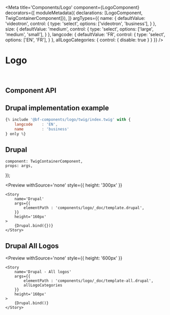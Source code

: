 


<Meta 
    title='Components/Logo' 
    component={LogoComponent}
    decorators={[
        moduleMetadata({ declarations: [LogoComponent, TwigContainerComponent]}),
    ]}
    argTypes={{
        name: {
            defaultValue: 'videotron',
            control: { 
                type: 'select',
                options: ['videotron', 'business'],
            }
        },
        size: {
            defaultValue: 'medium',
            control: { 
                type: 'select',
                options: ['large', 'medium', 'small'],
            }
        },
        langcode: {
            defaultValue: 'FR',
            control: { 
                type: 'select',
                options: ['EN', 'FR'],
            }
        },
        allLogoCategories: {
            control: { disable: true }
        }
    }}
/>


# Logo

<br/>



## Component API

<Props of={LogoComponent} />




## Drupal implementation example

```jsx
{% include '@bf-components/logo/twig/index.twig' with {
    langcode    : 'EN',
    name        : 'business'
} only %}
```



## Drupal

    component: TwigContainerComponent,
    props: args,
});

<Preview
    withSource='none'
    style={{ height: '300px' }}
>
    <Story 
        name='Drupal'
        args={{ 
            elementPath : 'components/logo/_doc/template.drupal',
        }}
        height='160px'
    >
        {Drupal.bind({})}
    </Story>
</Preview>



## Drupal All Logos

<Preview
    withSource='none'
    style={{ height: '600px' }}
>
    <Story 
        name='Drupal - All logos'
        args={{ 
            elementPath : 'components/logo/_doc/template-all.drupal',
            allLogoCategories
        }}
        height='160px'
    >
        {Drupal.bind()}
    </Story>
</Preview>
